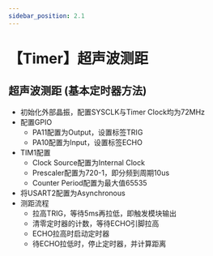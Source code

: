 ```yaml
---
sidebar_position: 2.1
---
```


# 【Timer】超声波测距
## 超声波测距 (基本定时器方法) 

- 初始化外部晶振，配置SYSCLK与Timer Clock均为72MHz
- 配置GPIO
  - PA11配置为Output，设置标签TRIG
  - PA10配置为Input，设置标签ECHO
- TIM1配置
  - Clock Source配置为Internal Clock
  - Prescaler配置为720-1，即分频到周期10us
  - Counter Period配置为最大值65535
- 将USART2配置为Asynchronous
- 测距流程
  - 拉高TRIG，等待5ms再拉低，即触发模块输出
  - 清零定时器的计数，等待ECHO引脚拉高
  - ECHO拉高时启动定时器
  - 待ECHO拉低时，停止定时器，并计算距离

